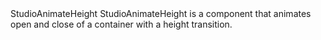 
<Meta of={StudioAnimateHeightStories}/>

<Heading level={1} size='small'>
  StudioAnimateHeight
</Heading>
<Paragraph>
  StudioAnimateHeight is a component that animates open and close of a container with a height transition.
</Paragraph>

<Canvas of={StudioAnimateHeightStories.Preview}/>
